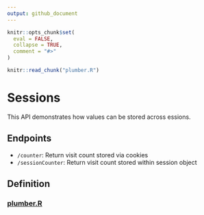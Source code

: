 ```yaml
---
output: github_document
---
```


<!-- README.md is generated from README.Rmd. Please edit that file -->

```r
knitr::opts_chunk$set(
  eval = FALSE,
  collapse = TRUE,
  comment = "#>"
)

knitr::read_chunk("plumber.R")
```

# Sessions

This API demonstrates how values can be stored across essions.

## Endpoints

-   `/counter`: Return visit count stored via cookies
-   `/sessionCounter`: Return visit count stored within session object

## Definition

### [plumber.R](plumber.R)

```r
```
